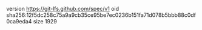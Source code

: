 version https://git-lfs.github.com/spec/v1
oid sha256:12f5dc258c75a9a9cb35ce95be7ec0236b151fa71d078b5bbb88c0df0ca9eda4
size 1929
